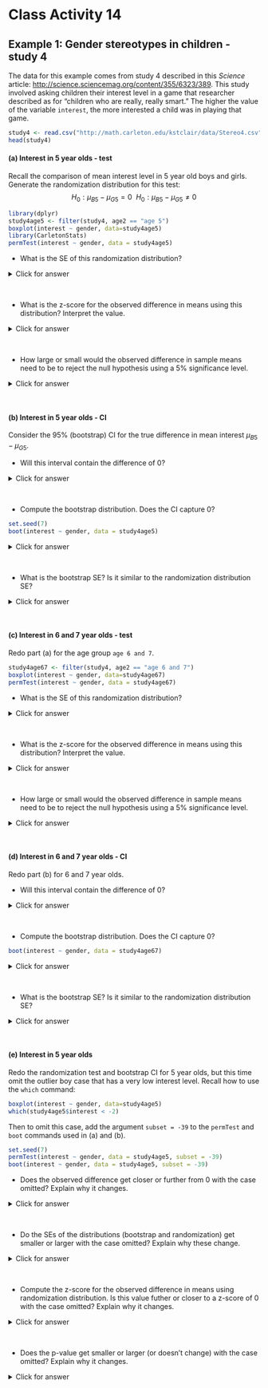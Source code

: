 # Class Activity 14


## Example 1:  Gender stereotypes in children - study 4
The data for this example comes from study 4 described in this *Science* article: [http://science.sciencemag.org/content/355/6323/389](http://science.sciencemag.org/content/355/6323/389). This study involved asking children their interest level in a game that researcher described as for "children who are really, really smart." The higher the value of the variable `interest`, the more interested a child was in playing that game.  

```r
study4 <- read.csv("http://math.carleton.edu/kstclair/data/Stereo4.csv")
head(study4)
```


#### (a) Interest in 5 year olds - test

Recall the comparison of mean interest level in 5 year old boys and girls. Generate the randomization distribution for this test: 
$$
H_0: \mu_{B5} - \mu_{G5} = 0 \ \ H_0: \mu_{B5} - \mu_{G5} \neq 0
$$

```r
library(dplyr)
study4age5 <- filter(study4, age2 == "age 5")
boxplot(interest ~ gender, data=study4age5)
library(CarletonStats)
permTest(interest ~ gender, data = study4age5)
```

- What is the SE of this randomization distribution?

<details><summary><red>Click for answer</red></summary>
*Answer:* SE is about 0.26. 
</details><br>

- What is the z-score for the observed difference in means using this distribution? Interpret the value. 

<details><summary><red>Click for answer</red></summary>
*Answer:* The distribution has a center of 0 and SE of 0.26. The z-score is 
$$
z = \dfrac{-0.13341 - 0}{0.26051} = -0.51
$$
This means the observed difference of -0.133 is about 0.51 SEs below the hypothesized difference of 0. 

```r
-0.13341/0.26051 
```

</details><br>

- How large or small would the observed difference in sample means need to be to reject the null hypothesis using a 5% significance level. 

<details><summary><red>Click for answer</red></summary>
*Answer:* Since the distribution is bell-shaped, we can use the fact that about 5% of sample differences are further than 2 SE's above/below the center difference of 0. Any sample difference this extreme will lead to a two-sided p-value that is less than the significance level of 5%. For this data, 2 SE's is a sample difference of 0.521 so any observed difference that is more extreme than 0.521 would lead to rejecting the null hypothesis of no difference. 

```r
2*0.26051 
```


</details><br>


#### (b) Interest in 5 year olds - CI
Consider the 95% (bootstrap) CI for the true difference in mean interest $\mu_{B5} - \mu_{G5}$. 

- Will this interval contain the difference of 0?

<details><summary><red>Click for answer</red></summary>
*Answer:* Yes, since we didn't reject the null difference of 0 using a 5% significance level (p-value = 0.617).
</details><br>

- Compute the bootstrap distribution. Does the CI capture 0?

```r
set.seed(7)
boot(interest ~ gender, data = study4age5)
```

<details><summary><red>Click for answer</red></summary>
*Answer:* Yes, the CI captures the difference of 0. 
</details><br>

- What is the bootstrap SE? Is it similar to the randomization distribution SE?

<details><summary><red>Click for answer</red></summary>
*Answer:* SE is about 0.26, which is very similar to the randomization distribution SE.
</details><br>


#### (c) Interest in 6 and 7 year olds - test

Redo part (a) for the age group `age 6 and 7`. 

```r
study4age67 <- filter(study4, age2 == "age 6 and 7")
boxplot(interest ~ gender, data=study4age67)
permTest(interest ~ gender, data = study4age67)
```

- What is the SE of this randomization distribution?

<details><summary><red>Click for answer</red></summary>
*Answer:* SE is about 0.225. 

</details><br>


- What is the z-score for the observed difference in means using this distribution? Interpret the value. 

<details><summary><red>Click for answer</red></summary>
*Answer:* The distribution has a center of 0 and SE of 0.225. The z-score is 
$$
z = \dfrac{0.53505 - 0}{0.22539 } = 2.37
$$
This means the observed difference of 0.535 is about 2.37 SEs above the hypothesized difference of 0. 

```r
0.53505/0.22539 
```

</details><br>

- How large or small would the observed difference in sample means need to be to reject the null hypothesis using a 5% significance level. 

<details><summary><red>Click for answer</red></summary>
*Answer:* Since the distribution is bell-shaped, we can use the fact that about 5% of sample differences are further than 2 SE's above/below the center difference of 0. Any sample difference this extreme will lead to a two-sided p-value that is less than the significance level of 5%. For this data, 2 SE's is a sample difference of 0.451 so any observed difference that is more extreme than 0.451 would lead to rejecting the null hypothesis of no difference. 

```r
2*0.22539 
```

</details><br>


#### (d) Interest in 6 and 7 year olds - CI

Redo part (b) for 6 and 7 year olds. 

- Will this interval contain the difference of 0?

<details><summary><red>Click for answer</red></summary>
*Answer:* No, since we rejected the null difference of 0 using a 5% significance level (p-value = 0.015).
</details><br>


- Compute the bootstrap distribution. Does the CI capture 0?

```r
boot(interest ~ gender, data = study4age67)
```

<details><summary><red>Click for answer</red></summary>
*Answer:* No, the CI does not capture the difference of 0. 
</details><br>


- What is the bootstrap SE? Is it similar to the randomization distribution SE?

<details><summary><red>Click for answer</red></summary>
*Answer:* SE is about 0.21, which is very similar to the randomization distribution SE.
</details><br>


#### (e) Interest in 5 year olds

Redo the randomization test and bootstrap CI for 5 year olds, but this time omit the outlier boy case that has a very low interest level. Recall how to use the `which` command:

```r
boxplot(interest ~ gender, data=study4age5)
which(study4age5$interest < -2)
```

Then to omit this case, add the argument `subset = -39` to the `permTest` and `boot` commands used in (a) and (b). 


```r
set.seed(7)
permTest(interest ~ gender, data = study4age5, subset = -39)
boot(interest ~ gender, data = study4age5, subset = -39)
```

- Does the observed difference get closer or further from 0 with the case omitted? Explain why it changes.

<details><summary><red>Click for answer</red></summary>
*Answer:* The very low case pulls down the mean response for boys (with: $\bar{x}_{B5} = -0.10435$, without: $\bar{x}_{B5} = 0.01417$). Since the girl mean response doesn't change ($\bar{x}_{G5} = 0.02906$), omitting this case will make the *two means closer together* which makes their difference closer to 0 (with: $\bar{x}_{B5} - \bar{x}_{G5} = -0.13341$, without: $\bar{x}_{B5}  - \bar{x}_{G5} = -0.01488$).
</details><br>

- Do the SEs of the distributions (bootstrap and randomization) get smaller or larger with the case omitted? Explain why these change. 

<details><summary><red>Click for answer</red></summary>
*Answer:* The very low case creates larger variability in the sample mean for boys, which in turn makes the SE for the sample mean difference more variable  (with: SE about 0.26, without: SE about 0.24). 
</details><br>


- Compute the z-score for the observed difference in means using randomization distribution. Is this value futher or closer to a z-score of 0 with the case omitted? Explain why it changes. 

<details><summary><red>Click for answer</red></summary>
*Answer:* The z-score is closer to 0 with the case removed (with: $z = -0.51$, without: $z = -0.061$)
$$
z = \dfrac{-0.01488  - 0}{0.24569} = -0.061
$$
The z-score is closer to 0 because the sample mean difference is closer to 0 with the case removed, and this change is greater than the relatively small decrease in SE that we noted with the case removed. 
</details><br>


\vspace*{.5in}

- Does the p-value get smaller or larger (or doesn't change) with the case omitted? Explain why it changes. 

<details><summary><red>Click for answer</red></summary>
*Answer:* The p-value is larger with the case removed (with: p-value = 0.617, without: p-value = 0.944). This is because the observed difference is closer to 0 (fewer SE away) with the case omitted. 
</details><br>

